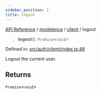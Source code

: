 ```yaml
---
sidebar_position: 1
title: logout
---
```


[API Reference](/api-reference/modelence/client/functions/../../../index) / [modelence](/api-reference/modelence/client/functions/../../index) / [client](/api-reference/modelence/client/functions/../index) / logout

> **logout**(): `Promise`\<`void`\>

Defined in: [src/auth/client/index.ts:48](https://github.com/modelence/modelence/blob/7e5aaad36b6290854f32f400608c1fe022c3eb0b/packages/modelence/src/auth/client/index.ts#L48)

Logout the current user.

## Returns

`Promise`\<`void`\>
